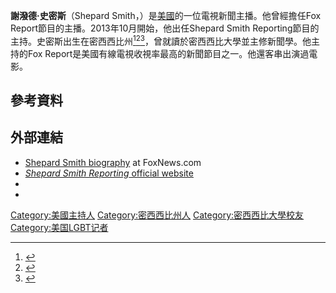 {{expand|time=2016-11-10T11:13:30+00:00}}
'''謝潑德·史密斯'''（Shepard Smith，{{bd|1964年|1月14日}}）是[[美國|美國]]的一位電視新聞主播。他曾經擔任Fox Report節目的主播。2013年10月開始，他出任Shepard Smith Reporting節目的主持。史密斯出生在密西西比州<ref name="ppl030428">{{cite journal |url=http://www.people.com/people/archive/article/0,,20139878,00.html |title=Cable King |journal=People |first=Jason |last=Lynch |volume=59 |issue=16 |date=April 28, 2003 |accessdate=July 22, 2009 |archive-date=2016-03-04 |archive-url=https://web.archive.org/web/20160304043803/http://www.people.com/people/archive/article/0,,20139878,00.html |dead-url=no }}</ref><ref name="ajr1001">{{cite news |url=http://www.ajr.org/Article.asp?id=4841 |title=The Anti-Anchor |work=American Journalism Review |first=Sherry |last=Ricchiardi |date=January 2010 |accessdate=December 8, 2009 |archive-url=https://web.archive.org/web/20131027112410/http://www.ajr.org/article.asp?id=4841 |archive-date=2013-10-27 |dead-url=yes }}</ref><ref name="destin20090713">{{cite news |url=http://www.thedestinlog.com/articles/news-10033-destin-shephard.html |title=How Destin Hardee's helped launch Shephard Smith to Studio B at Fox News |work=The Destin Log |first=William |last=Hatfield |date=July 13, 2009 |accessdate=December 9, 2009 |archive-date=2012-02-19 |archive-url=https://web.archive.org/web/20120219095723/http://www.thedestinlog.com/articles/news-10033-destin-shephard.html |dead-url=no }}</ref>，曾就讀於密西西比大學並主修新聞學。他主持的Fox Report是美國有線電視收視率最高的新聞節目之一。他還客串出演過電影。
==參考資料==
{{reflist}}
==外部連結==
{{Wikiquote}}
* [http://www.foxnews.com/person/s/shepard-smith.html Shepard Smith biography]{{Wayback|url=http://www.foxnews.com/person/s/shepard-smith.html |date=20161110005348 }} at FoxNews.com
* [http://www.foxnews.com/on-air/shepard-smith/index.html ''Shepard Smith Reporting'' official website]{{Wayback|url=http://www.foxnews.com/on-air/shepard-smith/index.html |date=20161110022833 }}
* {{IMDb name|0809952}}
* {{C-SPAN|shepardsmith}}

{{DEFAULTSORT:Smith, Shepard}}
[[Category:美國主持人|Category:美國主持人]]
[[Category:密西西比州人|Category:密西西比州人]]
[[Category:密西西比大學校友|Category:密西西比大學校友]]
[[Category:美国LGBT记者|Category:美国LGBT记者]]